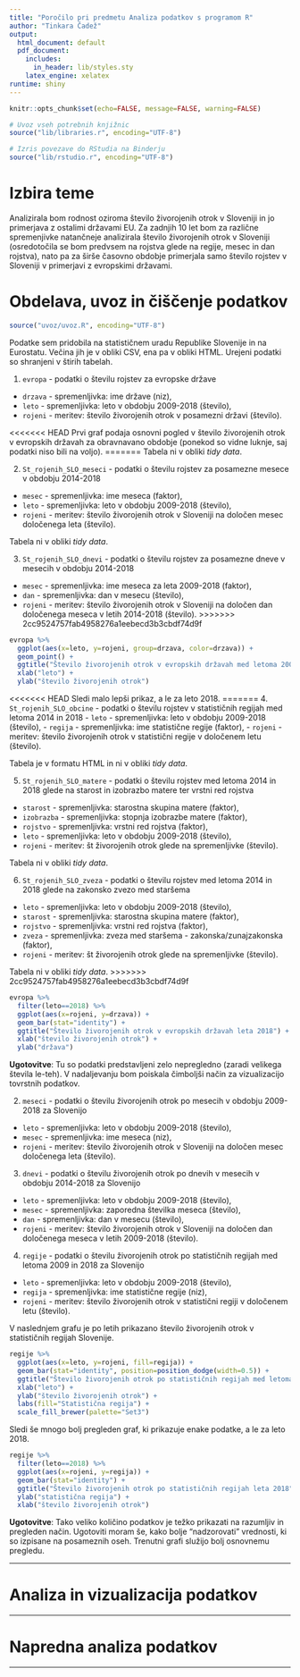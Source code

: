 ```yaml
---
title: "Poročilo pri predmetu Analiza podatkov s programom R"
author: "Tinkara Čadež"
output:
  html_document: default
  pdf_document:
    includes:
      in_header: lib/styles.sty
    latex_engine: xelatex
runtime: shiny
---
```


```r
knitr::opts_chunk$set(echo=FALSE, message=FALSE, warning=FALSE)

# Uvoz vseh potrebnih knjižnic
source("lib/libraries.r", encoding="UTF-8")
```

```r
# Izris povezave do RStudia na Binderju
source("lib/rstudio.r", encoding="UTF-8")
```

# Izbira teme

Analizirala bom rodnost oziroma število živorojenih otrok v Sloveniji in jo primerjava z ostalimi državami EU. Za zadnjih 10 let bom za različne spremenjivke natančneje analizirala število živorojenih otrok v Sloveniji (osredotočila se bom predvsem na rojstva glede na regije, mesec in dan rojstva), nato pa za širše časovno obdobje primerjala samo število rojstev v Sloveniji v primerjavi z evropskimi državami.

# Obdelava, uvoz in čiščenje podatkov

```r
source("uvoz/uvoz.R", encoding="UTF-8")
```

Podatke sem pridobila na statističnem uradu Republike Slovenije in na Eurostatu. Večina jih je v obliki CSV, ena pa v obliki HTML. Urejeni podatki so shranjeni v štirih tabelah.

1. `evropa` - podatki o številu rojstev za evropske države
  - `drzava` - spremenljivka: ime države (niz),
  - `leto` - spremenljivka: leto v obdobju 2009-2018 (število),
  - `rojeni` - meritev: število živorojenih otrok v posamezni državi (število).
  
<<<<<<< HEAD
Prvi graf podaja osnovni pogled v število živorojenih otrok v evropskih državah za obravnavano obdobje (ponekod so vidne luknje, saj podatki niso bili na voljo).
=======
Tabela ni v obliki *tidy data*.

2. `St_rojenih_SLO_meseci` - podatki o številu rojstev za posamezne mesece v obdobju 2014-2018
  - `mesec` - spremenljivka: ime meseca (faktor),
  - `leto` - spremenljivka: leto v obdobju 2009-2018 (število),
  - `rojeni` - meritev: število živorojenih otrok v Sloveniji na določen mesec določenega leta (število).
  
Tabela ni v obliki *tidy data*.

3. `St_rojenih_SLO_dnevi` - podatki o številu rojstev za posamezne dneve v mesecih v obdobju 2014-2018
  - `mesec` - spremenljivka: ime meseca za leta 2009-2018 (faktor),
  - `dan` - spremenljivka: dan v mesecu (število),
  - `rojeni` - meritev: število živorojenih otrok v Sloveniji na določen dan določenega meseca v letih 2014-2018 (število).
>>>>>>> 2cc9524757fab4958276a1eebecd3b3cbdf74d9f
  
```r
evropa %>%
  ggplot(aes(x=leto, y=rojeni, group=drzava, color=drzava)) +
  geom_point() +
  ggtitle("Število živorojenih otrok v evropskih državah med letoma 2009 in 2018") +
  xlab("leto") +
  ylab("število živorojenih otrok")
```

<<<<<<< HEAD
Sledi malo lepši prikaz, a le za leto 2018.
=======
4. `St_rojenih_SLO_obcine` - podatki o številu rojstev v statističnih regijah med letoma 2014 in 2018
  - `leto` - spremenljivka: leto v obdobju 2009-2018 (število),
  - `regija` - spremenljivka: ime statistične regije (faktor),
  - `rojeni` - meritev: število živorojenih otrok v statistični regije v določenem letu (število).
  
Tabela je v formatu HTML in ni v obliki *tidy data*.

5. `St_rojenih_SLO_matere` - podatki o številu rojstev med letoma 2014 in 2018 glede na starost in izobrazbo matere ter vrstni red rojstva
  - `starost` - spremenljivka: starostna skupina matere (faktor),
  - `izobrazba` - spremenljivka: stopnja izobrazbe matere (faktor),
  - `rojstvo` - spremenljivka: vrstni red rojstva (faktor),
  - `leto` - spremenljivka: leto v obdobju 2009-2018 (število),
  - `rojeni` - meritev: št živorojenih otrok glede na spremenljivke (število).
  
Tabela ni v obliki *tidy data*.

6. `St_rojenih_SLO_zveza` - podatki o številu rojstev med letoma 2014 in 2018 glede na zakonsko zvezo med staršema
  - `leto` - spremenljivka: leto v obdobju 2009-2018 (število),
  - `starost` - spremenljivka: starostna skupina matere (faktor),
  - `rojstvo` - spremenljivka: vrstni red rojstva (faktor),
  - `zveza` - spremenljivka: zveza med staršema - zakonska/zunajzakonska (faktor),
  - `rojeni` - meritev: št živorojenih otrok glede na spremenljivke (število).
  
Tabela ni v obliki *tidy data*.
>>>>>>> 2cc9524757fab4958276a1eebecd3b3cbdf74d9f

```r
evropa %>%
  filter(leto==2018) %>%
  ggplot(aes(x=rojeni, y=drzava)) +
  geom_bar(stat="identity") +
  ggtitle("Število živorojenih otrok v evropskih državah leta 2018") +
  xlab("število živorojenih otrok") +
  ylab("država")
```

**Ugotovitve**: Tu so podatki predstavljeni zelo nepregledno (zaradi velikega števila le-teh). V nadaljevanju bom poiskala čimboljši način za vizualizacijo tovrstnih podatkov.

2. `meseci` - podatki o številu živorojenih otrok po mesecih v obdobju 2009-2018 za Slovenijo
  - `leto` - spremenljivka: leto v obdobju 2009-2018 (število),
  - `mesec` - spremenljivka: ime meseca (niz),
  - `rojeni` - meritev: število živorojenih otrok v Sloveniji na določen mesec določenega leta (število).

3. `dnevi` - podatki o številu živorojenih otrok po dnevih v mesecih v obdobju 2014-2018 za Slovenijo
  - `leto` - spremenljivka: leto v obdobju 2009-2018 (število),
  - `mesec` - spremenljivka: zaporedna številka meseca (število),
  - `dan` - spremenljivka: dan v mesecu (število),
  - `rojeni` - meritev: število živorojenih otrok v Sloveniji na določen dan določenega meseca v letih 2009-2018 (število).
  
4. `regije` - podatki o številu živorojenih otrok po statističnih regijah med letoma 2009 in 2018 za Slovenijo
  - `leto` - spremenljivka: leto v obdobju 2009-2018 (število),
  - `regija` - spremenljivka: ime statistične regije (niz),
  - `rojeni` - meritev: število živorojenih otrok v statistični regiji v določenem letu (število).

V naslednjem grafu je po letih prikazano število živorojenih otrok v statističnih regijah Slovenije.

```r
regije %>%
  ggplot(aes(x=leto, y=rojeni, fill=regija)) +
  geom_bar(stat="identity", position=position_dodge(width=0.5)) + 
  ggtitle("Število živorojenih otrok po statističnih regijah med letoma 2009 in 2018") +
  xlab("leto") +
  ylab("število živorojenih otrok") +
  labs(fill="Statistična regija") +
  scale_fill_brewer(palette="Set3")
```

Sledi še mnogo bolj pregleden graf, ki prikazuje enake podatke, a le za leto 2018.

```r
regije %>%
  filter(leto==2018) %>%
  ggplot(aes(x=rojeni, y=regija)) +
  geom_bar(stat="identity") +
  ggtitle("Število živorojenih otrok po statističnih regijah leta 2018") +
  ylab("statistična regija") +
  xlab("število živorojenih otrok")
```

**Ugotovitve**: Tako veliko količino podatkov je težko prikazati na razumljiv in pregleden način. Ugotoviti moram še, kako bolje "nadzorovati" vrednosti, ki so izpisane na posameznih oseh. Trenutni grafi služijo bolj osnovnemu pregledu.





***

# Analiza in vizualizacija podatkov

***

# Napredna analiza podatkov

***
